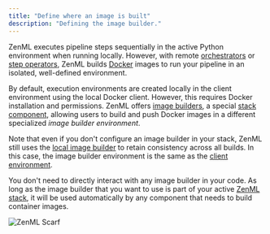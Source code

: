 ```yaml
---
title: "Define where an image is built"
description: "Defining the image builder."
---
```


ZenML executes pipeline steps sequentially in the active Python environment when running locally. However, with remote [orchestrators](/stack-components/orchestrators) or [step operators](/stack-components/step-operators), ZenML builds [Docker](https://www.docker.com/) images to run your pipeline in an isolated, well-defined environment.

By default, execution environments are created locally in the client environment using the local Docker client. However, this requires Docker installation and permissions. ZenML offers [image builders](/stack-components/image-builders), a special [stack component](/stack-components/component-guide), allowing users to build and push Docker images in a different specialized _image builder environment_.

Note that even if you don't configure an image builder in your stack, ZenML still uses the [local image builder](/stack-components/image-builders/local) to retain consistency across all builds. In this case, the image builder environment is the same as the [client environment](/how-to/configure-python-environments#client-environment-or-the-runner-environment).

You don't need to directly interact with any image builder in your code. As long as the image builder that you want to use is part of your active [ZenML stack](/user-guide/production-guide/understand-stacks), it will be used automatically by any component that needs to build container images.

![ZenML Scarf](/images/how-to/customize-docker-builds)